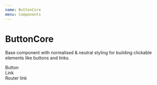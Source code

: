 ```yaml
---
name: ButtonCore
menu: Components
---
```



# ButtonCore

Base component with normalised & neutral styling for building clickable elements like buttons and links.

<Playground>
	<ButtonCore>Button</ButtonCore><br />
	<ButtonCore as="a" href="#">Link</ButtonCore><br />
	<ButtonCore as={RouterLink} to="/">Router link</ButtonCore>
</Playground>